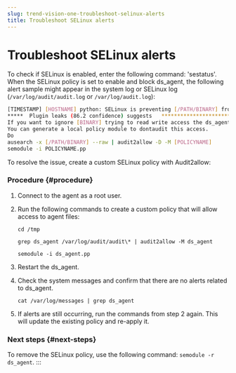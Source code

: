 ```yaml
---
slug: trend-vision-one-troubleshoot-selinux-alerts
title: Troubleshoot SELinux alerts
---
```

# Troubleshoot SELinux alerts

To check if SELinux is enabled, enter the following command: 'sestatus'. When the SELinux policy is set to enable and block ds_agent, the following alert sample might appear in the system log or SELinux log (`/var/log/audit/audit.log` or `/var/log/audit.log`):

```bash
[TIMESTAMP] [HOSTNAME] python: SELinux is preventing [/PATH/BINARY] from 'read, write' accesses on the file/var/opt/ds_agent/dsa_core/ds_agent.db-shm.
*****  Plugin leaks (86.2 confidence) suggests   *****************************
If you want to ignore [BINARY] trying to read write access the ds_agent.db-shm file, because you believe it should not need this access.  Then you should report this as a bug.
You can generate a local policy module to dontaudit this access.
Do
ausearch -x [/PATH/BINARY] --raw | audit2allow -D -M [POLICYNAME]
semodule -i POLICYNAME.pp
```

To resolve the issue, create a custom SELinux policy with Audit2allow:

### Procedure {#procedure}

1.  Connect to the agent as a root user.

2.  Run the following commands to create a custom policy that will allow access to agent files:

    `cd /tmp`

    `grep ds_agent /var/log/audit/audit\* | audit2allow -M ds_agent`

    `semodule -i ds_agent.pp`

3.  Restart the ds_agent.

4.  Check the system messages and confirm that there are no alerts related to ds_agent.

    `cat /var/log/messages | grep ds_agent`

5.  If alerts are still occurring, run the commands from step 2 again. This will update the existing policy and re-apply it.

### Next steps {#next-steps}

To remove the SELinux policy, use the following command: `semodule -r ds_agent`.
:::
